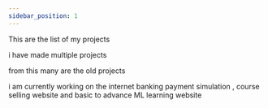 ```yaml
---
sidebar_position: 1
---
```


This are the list of my projects 

i have made multiple projects 

from this many are the old projects

i am currently working on the internet banking payment simulation , course selling website and basic to advance  ML learning website 